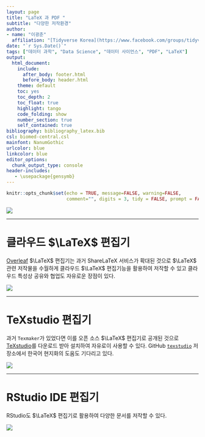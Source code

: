 ```yaml
---
layout: page
title: "LaTeX 과 PDF "
subtitle: "다양한 저작환경"
author:
- name: "이광춘"
  affiliation: "[Tidyverse Korea](https://www.facebook.com/groups/tidyverse/)"
date: "`r Sys.Date()`"
tags: ["데이터 과학", "Data Science", "데이터 사이언스", "PDF", "LaTeX"]
output:
  html_document: 
    include:
      after_body: footer.html
      before_body: header.html
    theme: default
    toc: yes
    toc_depth: 2
    toc_float: true
    highlight: tango
    code_folding: show
    number_section: true
    self_contained: true
bibliography: bibliography_latex.bib
csl: biomed-central.csl
mainfont: NanumGothic
urlcolor: blue
linkcolor: blue
editor_options: 
  chunk_output_type: console
header-includes:
   - \usepackage{gensymb}
---
```


```r
knitr::opts_chunk$set(echo = TRUE, message=FALSE, warning=FALSE,
                      comment="", digits = 3, tidy = FALSE, prompt = FALSE, fig.align = 'center')
```



![](fig/latex-editor.png)

---

# 클라우드 $\LaTeX$ 편집기 {#sharelatex}

[Overleaf](https://www.overleaf.com/) $\LaTeX$ 편집기는 과거 ShareLaTeX 서비스가 확대된 것으로 $\LaTeX$ 관련 저작물을 수월하게 클라우드 $\LaTeX$ 편집기능을 활용하여 저작할 수 있고 클라우드 특성상 공유와 협업도 자유로운 장점이 있다.

![](fig/overleaf-screenshot.png)

---

# TeXstudio 편집기 {#texstudio}

과거 `Texmaker`가 있었다면 이를 오픈 소스 $\LaTeX$ 편집기로 공개된 것으로 [TeXstudio](https://www.texstudio.org/)를 다운로드 받아 설치하여 자유로이 사용할 수 있다. GitHub [`texstudio`](https://github.com/texstudio-org/texstudio) 저장소에서 한국어 현지화의 도움도 기다리고 있다.

![](fig/texstudio-screenshot.png)

---

# RStudio IDE 편집기 {#rstudio-ide}

RStudio도 $\LaTeX$ 편집기로 활용하여 다양한 문서를 저작할 수 있다.

![](fig/rstudio-screenshot.png)




